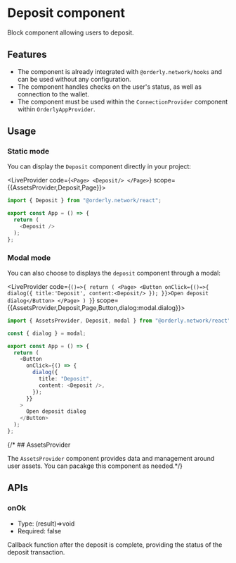 
# Deposit component

Block component allowing users to deposit.

## Features

- The component is already integrated with `@orderly.network/hooks` and can be used without any configuration.
- The component handles checks on the user's status, as well as connection to the wallet.
- The component must be used within the `ConnectionProvider` component within `OrderlyAppProvider`.

## Usage

### Static mode

You can display the `Deposit` component directly in your project:

<LiveProvider code={`<Page>
    <Deposit/>
</Page>`} scope={{AssetsProvider,Deposit,Page}}>
<div className="flex justify-center py-3 mt-5 rounded shadow-lg bg-base-700">

<LivePreview />

</div>
  
  <LiveError />
</LiveProvider>

```typescript copy
import { Deposit } from "@orderly.network/react";

export const App = () => {
  return (
    <Deposit />
  );
};
```

### Modal mode

You can also choose to displays the `deposit` component through a modal:

<LiveProvider code={`()=>{
    return (
        <Page>
        <Button onClick={()=>{
            dialog({
                title:'Deposit',
                content:<Deposit/>
            });
        }}>Open deposit dialog</Button>
</Page>
    )
}`} scope={{AssetsProvider,Deposit,Page,Button,dialog:modal.dialog}}>
<div className="flex justify-center py-10 mt-5 rounded shadow-lg bg-base-700 color-item">

<LivePreview />

</div>
  
  <LiveError />
</LiveProvider>

```typescript copy
import { AssetsProvider, Deposit, modal } from "@orderly.network/react";

const { dialog } = modal;

export const App = () => {
  return (
    <Button
      onClick={() => {
        dialog({
          title: "Deposit",
          content: <Deposit />,
        });
      }}
    >
      Open deposit dialog
    </Button>
  );
};
```

{/* ## AssetsProvider

The `AssetsProvider` component provides data and management around user assets. You can pacakge this component as needed.*/}

## APIs

### onOk

- Type: (result)=>void
- Required: false

Callback function after the deposit is complete, providing the status of the deposit transaction.
